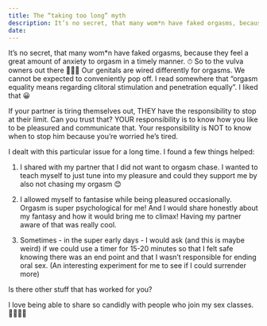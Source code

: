 ```yaml
---
title: The “taking too long” myth
description: It’s no secret, that many wom*n have faked orgasms, because they feel a great amount of anxiety to orgasm in a timely manner. ⏱
date:
---
```


It’s no secret, that many wom*n have faked orgasms, because they feel a great amount of anxiety to orgasm in a timely manner. ⏱ So to the vulva owners out there 🙋🏼‍♀️ Our genitals are wired differently for orgasms. We cannot be expected to conveniently pop off. I read somewhere that “orgasm equality means regarding clitoral stimulation and penetration equally”. I liked that 😀

If your partner is tiring themselves out, THEY have the responsibility to stop at their limit. Can you trust that? YOUR responsibility is to know how you like to be pleasured and communicate that. Your responsibility is NOT to know when to stop him because you’re worried he’s tired.

I dealt with this particular issue for a long time. I found a few things helped:

1. I shared with my partner that I did not want to orgasm chase. I wanted to teach myself to just tune into my pleasure and could they support me by also not chasing my orgasm 😊

2. I allowed myself to fantasise while being pleasured occasionally. Orgasm is super psychological for me! And I would share honestly about my fantasy and how it would bring me to climax! Having my partner aware of that was really cool.

3. Sometimes - in the super early days - I would ask (and this is maybe weird) if we could use a timer for 15-20 minutes so that I felt safe knowing there was an end point and that I wasn’t responsible for ending oral sex. (An interesting experiment for me to see if I could surrender more)

Is there other stuff that has worked for you?

I love being able to share so candidly with people who join my sex classes. 💁🏼‍♀️😍
